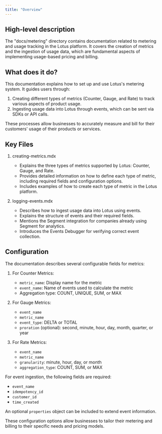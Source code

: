 ```yaml
---
title: "Overview"
---
```


## High-level description

The "docs/metering" directory contains documentation related to metering and usage tracking in the Lotus platform. It covers the creation of metrics and the ingestion of usage data, which are fundamental aspects of implementing usage-based pricing and billing.

## What does it do?

This documentation explains how to set up and use Lotus's metering system. It guides users through:

1. Creating different types of metrics (Counter, Gauge, and Rate) to track various aspects of product usage.
2. Ingesting usage data into Lotus through events, which can be sent via SDKs or API calls.

These processes allow businesses to accurately measure and bill for their customers' usage of their products or services.

## Key Files

1. creating-metrics.mdx
   - Explains the three types of metrics supported by Lotus: Counter, Gauge, and Rate.
   - Provides detailed information on how to define each type of metric, including required fields and configuration options.
   - Includes examples of how to create each type of metric in the Lotus platform.

2. logging-events.mdx
   - Describes how to ingest usage data into Lotus using events.
   - Explains the structure of events and their required fields.
   - Mentions the Segment integration for companies already using Segment for analytics.
   - Introduces the Events Debugger for verifying correct event collection.

## Configuration

The documentation describes several configurable fields for metrics:

1. For Counter Metrics:
   - `metric_name`: Display name for the metric
   - `event_name`: Name of events used to calculate the metric
   - Aggregation type: COUNT, UNIQUE, SUM, or MAX

2. For Gauge Metrics:
   - `event_name`
   - `metric_name`
   - `event_type`: DELTA or TOTAL
   - `proration` (optional): second, minute, hour, day, month, quarter, or year

3. For Rate Metrics:
   - `event_name`
   - `metric_name`
   - `granularity`: minute, hour, day, or month
   - `aggregation_type`: COUNT, SUM, or MAX

For event ingestion, the following fields are required:
- `event_name`
- `idempotency_id`
- `customer_id`
- `time_created`

An optional `properties` object can be included to extend event information.

These configuration options allow businesses to tailor their metering and billing to their specific needs and pricing models.